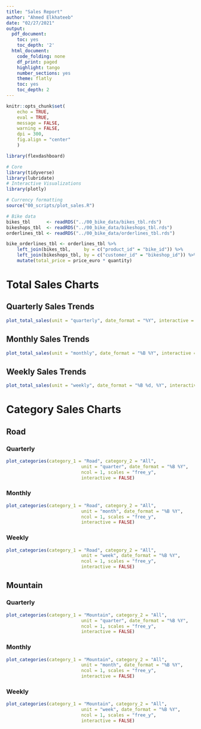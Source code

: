 ```yaml
---
title: "Sales Report"
author: "Ahmed Elkhateeb"
date: "02/27/2021"
output:
  pdf_document:
    toc: yes
    toc_depth: '2'
  html_document:
    code_folding: none
    df_print: paged
    highlight: tango
    number_sections: yes
    theme: flatly
    toc: yes
    toc_depth: 2
---
```


```r
knitr::opts_chunk$set(
    echo = TRUE,
    eval = TRUE,
    message = FALSE,
    warning = FALSE,
    dpi = 300,
    fig.align = "center"
    )

```

```r

library(flexdashboard)

# Core
library(tidyverse)
library(lubridate)
# Interactive Visualizations
library(plotly)

# Currency formatting
source("00_scripts/plot_sales.R")
```

```r
# Bike data
bikes_tbl      <- readRDS("../00_bike_data/bikes_tbl.rds")
bikeshops_tbl  <- readRDS("../00_bike_data/bikeshops_tbl.rds")
orderlines_tbl <- readRDS("../00_bike_data/orderlines_tbl.rds")

bike_orderlines_tbl <- orderlines_tbl %>%
    left_join(bikes_tbl,     by = c("product_id" = "bike_id")) %>%
    left_join(bikeshops_tbl, by = c("customer_id" = "bikeshop_id")) %>%
    mutate(total_price = price_euro * quantity)

```


\newpage

# Total Sales Charts {.tabset .tabset-fade .tabset-pills}

## Quarterly Sales Trends

```r

plot_total_sales(unit = "quarterly", date_format = "%Y", interactive = FALSE)

```
\newpage

## Monthly Sales Trends

```r

plot_total_sales(unit = "monthly", date_format = "%B %Y", interactive = FALSE)

```
\newpage

## Weekly Sales Trends

```r

plot_total_sales(unit = "weekly", date_format = "%B %d, %Y", interactive = FALSE)

```
\newpage

# Category Sales Charts {.tabset .tabset-fade .tabset-pills}

## Road

### Quarterly

```r

plot_categories(category_1 = "Road", category_2 = "All",
                            unit = "quarter", date_format = "%B %Y",
                            ncol = 1, scales = "free_y",
                            interactive = FALSE)

```
\newpage

### Monthly

```r

plot_categories(category_1 = "Road", category_2 = "All",
                            unit = "month", date_format = "%B %Y",
                            ncol = 1, scales = "free_y",
                            interactive = FALSE)

```
\newpage

### Weekly

```r

plot_categories(category_1 = "Road", category_2 = "All",
                            unit = "week", date_format = "%B %Y",
                            ncol = 1, scales = "free_y",
                            interactive = FALSE)

```
\newpage

## Mountain

### Quarterly

```r

plot_categories(category_1 = "Mountain", category_2 = "All",
                            unit = "quarter", date_format = "%B %Y",
                            ncol = 1, scales = "free_y",
                            interactive = FALSE)

```
\newpage

### Monthly

```r

plot_categories(category_1 = "Mountain", category_2 = "All",
                            unit = "month", date_format = "%B %Y",
                            ncol = 1, scales = "free_y",
                            interactive = FALSE)

```
\newpage

### Weekly

```r

plot_categories(category_1 = "Mountain", category_2 = "All",
                            unit = "week", date_format = "%B %Y",
                            ncol = 1, scales = "free_y",
                            interactive = FALSE)

```